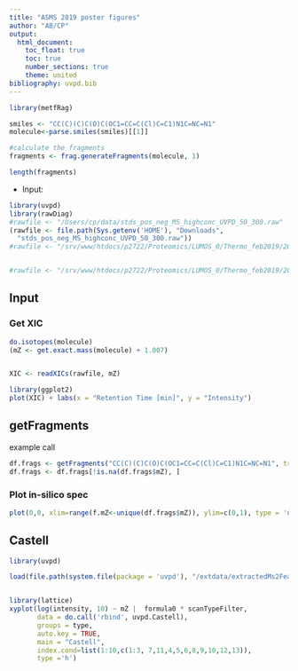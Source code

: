 ```yaml
---
title: "ASMS 2019 poster figures"
author: "AB/CP"
output:
  html_document:
    toc_float: true
    toc: true
    number_sections: true
    theme: united
bibliography: uvpd.bib
---
```




```r
library(metfRag)

smiles <- "CC(C)(C)C(O)C(OC1=CC=C(Cl)C=C1)N1C=NC=N1"
molecule<-parse.smiles(smiles)[[1]]

#calculate the fragments
fragments <- frag.generateFragments(molecule, 1)

length(fragments)

```

- Input: 
 
 
```r
library(uvpd)
library(rawDiag)
#rawfile <- "/Users/cp/data/stds_pos_neg_MS_highconc_UVPD_50_300.raw"
(rawfile <- file.path(Sys.getenv('HOME'), "Downloads",
  "stds_pos_neg_MS_highconc_UVPD_50_300.raw"))
#rawfile <- "/srv/www/htdocs/p2722/Proteomics/LUMOS_0/Thermo_feb2019/20190214/CastellonStds/CastellonStds_pos_HCD_20_35_60.raw"


#rawfile <- "/srv/www/htdocs/p2722/Proteomics/LUMOS_0/Thermo_feb2019/20190214/CastellonStds/CastellonStds_pos_UVPD_400_500.raw"
```


## Input


### Get XIC

```r
do.isotopes(molecule)
(mZ <- get.exact.mass(molecule) + 1.007)


XIC <- readXICs(rawfile, mZ)
```

```r
library(ggplot2)
plot(XIC) + labs(x = "Retention Time [min]", y = "Intensity")
```


## getFragments

example call

```r
df.frags <- getFragments("CC(C)(C)C(O)C(OC1=CC=C(Cl)C=C1)N1C=NC=N1", treeDepth = 1) 
df.frags <- df.frags[!is.na(df.frags$mZ), ]

```

### Plot in-silico spec
```r
plot(0,0, xlim=range(f.mZ<-unique(df.frags$mZ)), ylim=c(0,1), type = 'n', xlab = 'mZ', ylab=''); abline(v=df.frags$mZ, col=df.frags$type)
```

## Castell
```r

library(uvpd)

load(file.path(system.file(package = 'uvpd'), "/extdata/extractedMs2Feature.RData"))


library(lattice)
xyplot(log(intensity, 10) ~ mZ |  formula0 * scanTypeFilter,
       data = do.call('rbind', uvpd.Castell),
       groups = type,
       auto.key = TRUE,
       main = "Castell",
       index.cond=list(1:10,c(1:3, 7,11,4,5,6,8,9,10,12,13)),
       type ='h')
```


